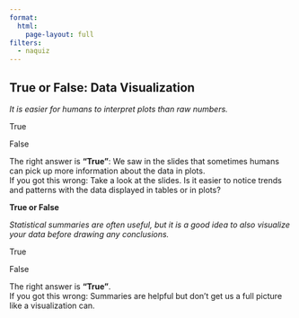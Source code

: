 ```yaml
---
format: 
  html:
    page-layout: full
filters:
  - naquiz
---
```

## True or False: Data Visualization


:::::{.question}
*It is easier for humans to interpret plots than raw numbers.*

::::{.choices}

:::{.choice}
True 
:::  

:::{.choice .correct-choice}
False
:::

::::
:::::

::: {.callout-tip title="Answer" collapse="true"}
The right answer is **"True"**: We saw in the slides that sometimes humans can pick up more information about the data in plots.<br>
If you got this wrong: Take a look at the slides. Is it easier to notice trends and patterns with the data displayed in tables or in plots?
:::

**True or False**<br>

:::::{.question}
*Statistical summaries are often useful, but it is a good idea to also visualize your data before drawing any conclusions.*

::::{.choices}

:::{.choice}
True 
:::  

:::{.choice .correct-choice}
False
:::

::::
:::::

::: {.callout-tip title="Answer" collapse="true"}
The right answer is **"True"**.<br>
If you got this wrong: Summaries are helpful but don’t get us a full picture like a visualization can.
:::